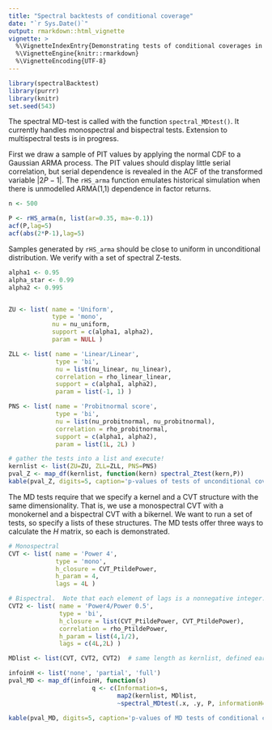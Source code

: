 ```yaml
---
title: "Spectral backtests of conditional coverage"
date: "`r Sys.Date()`"
output: rmarkdown::html_vignette
vignette: >
  %\VignetteIndexEntry{Demonstrating tests of conditional coverages in the spectralBacktest Package}
  %\VignetteEngine{knitr::rmarkdown}
  %\VignetteEncoding{UTF-8}
---
```


```r
library(spectralBacktest)
library(purrr)
library(knitr)
set.seed(543)

```

The spectral MD-test is called with the function `spectral_MDtest()`.  It currently handles monospectral and bispectral tests.  Extension to multispectral tests is in progress.

First we draw a sample of PIT values by applying the normal CDF to a Gaussian ARMA process. The PIT values should display little serial correlation, but serial dependence is revealed in the ACF of the transformed variable $|2P-1|$.  The `rHS_arma` function emulates historical simulation when there is unmodelled ARMA(1,1) dependence in factor returns.

```r

n <- 500

P <- rHS_arma(n, list(ar=0.35, ma=-0.1))
acf(P,lag=5)
acf(abs(2*P-1),lag=5)

```

Samples generated by `rHS_arma` should be close to uniform in unconditional distribution. We verify with a set of spectral Z-tests.

```r

alpha1 <- 0.95
alpha_star <- 0.99
alpha2 <- 0.995


ZU <- list( name = 'Uniform',
            type = 'mono',
            nu = nu_uniform,
            support = c(alpha1, alpha2),
            param = NULL )

ZLL <- list( name = 'Linear/Linear',
             type = 'bi',
             nu = list(nu_linear, nu_linear),
             correlation = rho_linear_linear,
             support = c(alpha1, alpha2),
             param = list(-1, 1) )

PNS <- list( name = 'Probitnormal score',
             type = 'bi',
             nu = list(nu_probitnormal, nu_probitnormal),
             correlation = rho_probitnormal,
             support = c(alpha1, alpha2),
             param = list(1L, 2L) )

# gather the tests into a list and execute!
kernlist <- list(ZU=ZU, ZLL=ZLL, PNS=PNS)
pval_Z <- map_df(kernlist, function(kern) spectral_Ztest(kern,P))
kable(pval_Z, digits=5, caption='p-values of tests of unconditional coverage')


```

The MD tests require that we specify a kernel and a CVT structure with the same dimensionality.  That is, we use a monospectral CVT with a monokernel and a bispectral CVT with a bikernel.  We want to run a set of tests, so specify a lists of these structures. The MD tests offer three ways to calculate the $H$ matrix, so each is demonstrated.

```r

# Monospectral
CVT <- list( name = 'Power 4',
             type = 'mono',
             h_closure = CVT_PtildePower,
             h_param = 4,
             lags = 4L )

# Bispectral.  Note that each element of lags is a nonnegative integer.
CVT2 <- list( name = 'Power4/Power 0.5',
              type = 'bi',
              h_closure = list(CVT_PtildePower, CVT_PtildePower),
              correlation = rho_PtildePower,
              h_param = list(4,1/2),
              lags = c(4L,2L) )

MDlist <- list(CVT, CVT2, CVT2)  # same length as kernlist, defined earlier

infoinH <- list('none', 'partial', 'full')
pval_MD <- map_df(infoinH, function(s) 
                       q <- c(Information=s,
                              map2(kernlist, MDlist, 
                              ~spectral_MDtest(.x, .y, P, informationH=s))))

kable(pval_MD, digits=5, caption='p-values of MD tests of conditional coverage')



```

